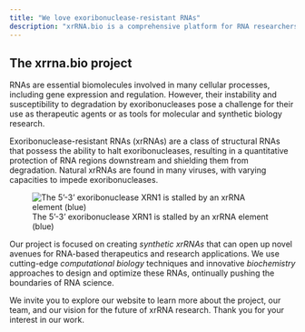```yaml
---
title: "We love exoribonuclease-resistant RNAs"
description: "xrRNA.bio is a comprehensive platform for RNA researchers and enthusiasts alike."
---
```


## The xrrna.bio project

RNAs are essential biomolecules involved in many cellular processes, including gene expression and regulation. However, their instability and susceptibility to degradation by exoribonucleases pose a challenge for their use as therapeutic agents or as tools for molecular and synthetic biology research.

Exoribonuclease-resistant RNAs (xrRNAs) are a class of structural RNAs that possess the ability to halt exoribonucleases, resulting in a quantitative protection of RNA regions downstream and shielding them from degradation. Natural xrRNAs are found in many viruses, with varying capacities to impede exoribonucleases.

::: {.column-margin}
![The 5'-3' exoribonuclease XRN1 is stalled by an xrRNA element (blue)](figures/xrRNA_schema.png)
:::

Our project is focused on creating _synthetic xrRNAs_ that can open up novel avenues for RNA-based therapeutics and research applications. We use cutting-edge _computational biology_ techniques and innovative _biochemistry_ approaches to design and optimize these RNAs, ontinually pushing the boundaries of RNA science.

We invite you to explore our website to learn more about the project, our team, and our vision for the future of xrRNA research. Thank you for your interest in our work.